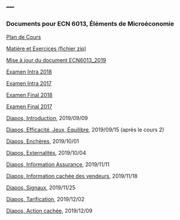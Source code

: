 ---
---

<link rel="stylesheet" href="styles.css" type="text/css">

### Documents pour ECN 6013, Éléments de Microéconomie

[Plan de Cours](./ECN6013/ECN6013A-A19-PC.pdf)

[Matière et Exercices (fichier zip)](./ECN6013/ECN6013_2019.zip)

[Mise à jour du document ECN6013_2019](./ECN6013/ECN6013_2019.pdf)

[Examen Intra 2018](./ECN6013/EI18A.pdf)

[Examen Intra 2017](./ECN6013/EI17A.pdf)

[Examen Final 2018](./ECN6013/EF18A.pdf)

[Examen Final 2017](./ECN6013/EF17A.pdf)

[Diapos, Introduction](./ECN6013/introduction.pdf), 2019/09/09

[Diapos, Efficacité, Jeux, Équilibre](./ECN6013/efficacite_jeux_equilibre.pdf), 2019/09/15 (après le cours 2)

[Diapos, Enchères](./ECN6013/encheres.pdf), 2019/10/01

[Diapos, Externalités](./ECN6013/externalites.pdf), 2019/10/04

[Diapos, Information Assurance](./ECN6013/information_assurance.pdf), 2019/11/11

[Diapos, Information cachée des vendeurs](./ECN6013/information_vendeurs.pdf), 2019/11/18

[Diapos, Signaux](./ECN6013/signaux.pdf), 2019/11/25

[Diapos, Tarification](./ECN6013/tarification.pdf), 2019/12/02

[Diapos, Action cachée](./ECN6013/action.pdf), 2019/12/09
